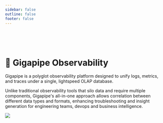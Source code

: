 ```yaml
---
sidebar: false
outline: false
footer: false
---
```



<Docs />

<br /> 

<br />

<br />

# 🔮 Gigapipe Observability 

Gigapipe is a polyglot observability platform designed to unify logs, metrics, and traces under a single, lightspeed OLAP database. 

Unlike traditional observability tools that silo data and require multiple components, Gigapipe's all-in-one approach allows correlation between different data types and formats, enhancing troubleshooting and insight generation for engineering teams, devops and business intelligence.

<img src="/qryn_cloud.png" />

<Footer />
